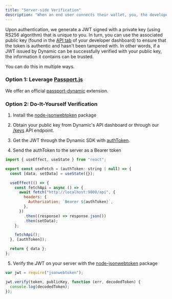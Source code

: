 ```yaml
---
title: "Server-side Verification"
description: "When an end user connects their wallet, you, the developer, get a [JSON Web Token (JWT)](https://jwt.io/introduction) that can be used to verify some claims about the end user, notably a proof of ownership over a wallet public address."
---
```


Upon authentication, we generate a JWT signed with a private key (using RS256 algorithm) that is unique to you. In turn, you can use the associated public key (found in the [API tab](https://app.dynamic.xyz/dashboard/api) of your developer dashboard) to ensure that the token is authentic and hasn't been tampered with. In other words, if a JWT issued by Dynamic can be successfully verified with your public key, the information it contains can be trusted.

You can do this in multiple ways.

### Option 1: Leverage [Passport.js](https://www.passportjs.org)

We offer an official [passport-dynamic](https://github.com/dynamic-labs/passport-dynamic) extension.

### Option 2: Do-It-Yourself Verification

1. Install the [node-jsonwebtoken](https://github.com/auth0/node-jsonwebtoken) package

2. Obtain your public key from Dynamic's API dashboard or through our [/keys](https://app.dynamic.xyz/api-docs/#/Environments/getKeysForEnvironment) API endpoint.

3. Get the JWT through the Dynamic SDK with [authToken](/docs/methods-objects#usedynamiccontext).

4. Send the authToken to the server as a Bearer token

```javascript JavaScript
import { useEffect, useState } from "react";

export const useFetch = (authToken: string | null) => {
  const [data, setData] = useState({});

  useEffect(() => {
    const fetchApi = async () => {
      await fetch("http://localhost:9000/api", {
        headers: {
          Authorization: `Bearer ${authToken}`,
        },
      })
        .then((response) => response.json())
        .then(setData);
    };

    fetchApi();
  }, [authToken]);

  return { data };
};
```

5. Verify the JWT on your server with the [node-jsonwebtoken](https://github.com/auth0/node-jsonwebtoken) package

```javascript
var jwt = require("jsonwebtoken");

jwt.verify(token, publicKey, function (err, decodedToken) {
  console.log(decodedToken);
});
```
